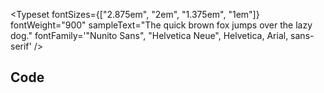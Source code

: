 

<Meta title="System/Typography" />

<Typeset
  fontSizes={["2.875em", "2em", "1.375em", "1em"]}
  fontWeight="900"
  sampleText="The quick brown fox jumps over the lazy dog."
  fontFamily='"Nunito Sans", "Helvetica Neue", Helvetica, Arial, sans-serif'
  />

## Code

<Typeset
  fontSizes={[16]}
  fontWeight={400}
  sampleText="let var = 'const';"
  fontFamily='ui-monospace,
    Menlo, Monaco,
    "Cascadia Mono",
    "Segoe UI Mono",
    "Roboto Mono",
    "Oxygen Mono",
    "Ubuntu Monospace",
    "Source Code Pro", 
    "Fira Mono", 
    "Droid Sans Mono", 
    "Courier New", monospace;'
/>

